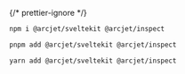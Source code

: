 
{/* prettier-ignore */}
<SelectableContent client:load syncKey="packageManager" frameworkSwitcher>
<div slot="npm" slotIdx="1">

```sh
npm i @arcjet/sveltekit @arcjet/inspect
```

</div>
<div slot="pnpm" slotIdx="2">

```sh
pnpm add @arcjet/sveltekit @arcjet/inspect
```

</div>
<div slot="yarn" slotIdx="3">

```sh
yarn add @arcjet/sveltekit @arcjet/inspect
```

</div>
</SelectableContent>
